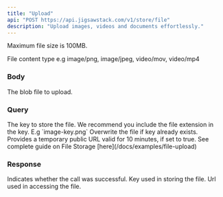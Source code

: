 ```yaml
---
title: "Upload"
api: "POST https://api.jigsawstack.com/v1/store/file"
description: "Upload images, videos and documents effortlessly."
---
```



<Info>Maximum file size is 100MB.</Info>

<Snippet file="header.mdx" />

<ParamField header="Content-Type" type="string">
  File content type e.g image/png, image/jpeg, video/mov, video/mp4
</ParamField>

### Body

<ParamField body="blob" type="Blob" required>
  The blob file to upload.
</ParamField>

### Query

<ParamField query="key" type="string" required>
  The key to store the file. We recommend you include the file extension in the
  key. E.g `image-key.png`
</ParamField>

<ParamField query="overwrite" type="boolean" default="false">
  Overwrite the file if key already exists.
</ParamField>

<ParamField query="temp_public_url" type="boolean" default="false">
  Provides a temporary public URL valid for 10 minutes, if set to true.
</ParamField>

<Info>
  See complete guide on File Storage [here](/docs/examples/file-upload)
</Info>

### Response

<ResponseField name="success" type="boolean">
  Indicates whether the call was successful.
</ResponseField>

<ResponseField name="key" type="string">
  Key used in storing the file.
</ResponseField>

<ResponseField name="url" type="string">
  Url used in accessing the file.
</ResponseField>

<FileUploadSnippet />